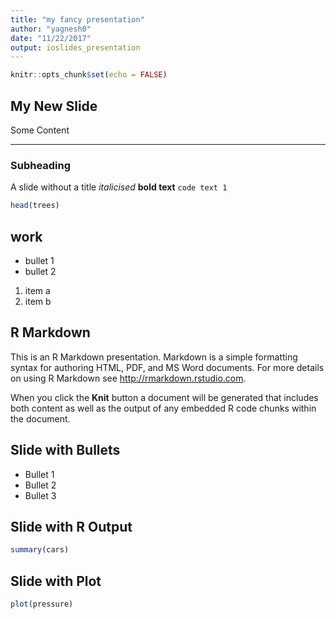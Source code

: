 ```yaml
---
title: "my fancy presentation"
author: "yagnesh0"
date: "11/22/2017"
output: ioslides_presentation
---
```


```r
knitr::opts_chunk$set(echo = FALSE)
```
## My New Slide
Some Content

***
### Subheading
A slide without a title
*italicised*
**bold text**
`code text 1`
```r
head(trees)
```

## work
- bullet 1
- bullet 2
1. item a
2. item b


## R Markdown

This is an R Markdown presentation. Markdown is a simple formatting syntax for authoring HTML, PDF, and MS Word documents. For more details on using R Markdown see <http://rmarkdown.rstudio.com>.

When you click the **Knit** button a document will be generated that includes both content as well as the output of any embedded R code chunks within the document.

## Slide with Bullets

- Bullet 1
- Bullet 2
- Bullet 3

## Slide with R Output

```r
summary(cars)
```

## Slide with Plot

```r
plot(pressure)
```

